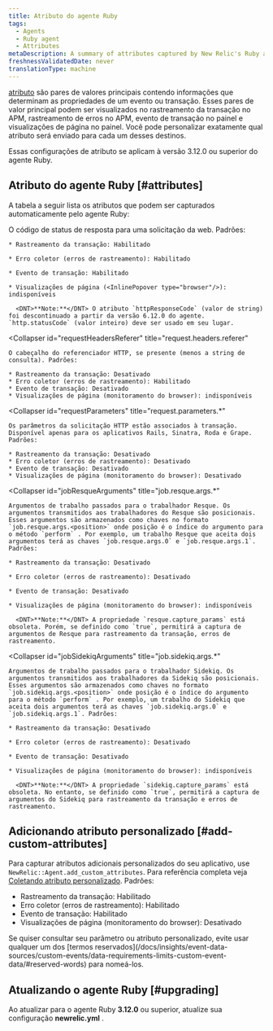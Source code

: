 ```yaml
---
title: Atributo do agente Ruby
tags:
  - Agents
  - Ruby agent
  - Attributes
metaDescription: A summary of attributes captured by New Relic's Ruby agent.
freshnessValidatedDate: never
translationType: machine
---
```


[atributo](/docs/features/agent-attributes) são pares de valores principais contendo informações que determinam as propriedades de um evento ou transação. Esses pares de valor principal podem ser visualizados no rastreamento da transação no APM, rastreamento de erros no APM, evento de transação no painel e visualizações de página no painel. Você pode personalizar exatamente qual atributo será enviado para cada um desses destinos.

Essas configurações de atributo se aplicam à versão 3.12.0 ou superior do agente Ruby.

## Atributo do agente Ruby [#attributes]

A tabela a seguir lista os atributos que podem ser capturados automaticamente pelo agente Ruby:

<CollapserGroup>
  <Collapser
    id="httpResponseCode"
    title="httpResponseCode"
  >
    O código de status de resposta para uma solicitação da web. Padrões:

    * Rastreamento da transação: Habilitado

    * Erro coletor (erros de rastreamento): Habilitado

    * Evento de transação: Habilitado

    * Visualizações de página (<InlinePopover type="browser"/>): indisponíveis

      <DNT>**Note:**</DNT> O atributo `httpResponseCode` (valor de string) foi descontinuado a partir da versão 6.12.0 do agente. `http.statusCode` (valor inteiro) deve ser usado em seu lugar.
  </Collapser>

  <Collapser
    id="requestHeadersReferer"
    title="request.headers.referer"
  >
    O cabeçalho do referenciador HTTP, se presente (menos a string de consulta). Padrões:

    * Rastreamento da transação: Desativado
    * Erro coletor (erros de rastreamento): Habilitado
    * Evento de transação: Desativado
    * Visualizações de página (monitoramento do browser): indisponíveis
  </Collapser>

  <Collapser
    id="requestParameters"
    title="request.parameters.*"
  >
    Os parâmetros da solicitação HTTP estão associados à transação. Disponível apenas para os aplicativos Rails, Sinatra, Roda e Grape. Padrões:

    * Rastreamento da transação: Desativado
    * Erro coletor (erros de rastreamento): Desativado
    * Evento de transação: Desativado
    * Visualizações de página (monitoramento do browser): Desativado
  </Collapser>

  <Collapser
    id="jobResqueArguments"
    title="job.resque.args.*"
  >
    Argumentos de trabalho passados para o trabalhador Resque. Os argumentos transmitidos aos trabalhadores do Resque são posicionais. Esses argumentos são armazenados como chaves no formato `job.resque.args.<position>` onde posição é o índice do argumento para o método `perform` . Por exemplo, um trabalho Resque que aceita dois argumentos terá as chaves `job.resque.args.0` e `job.resque.args.1`. Padrões:

    * Rastreamento da transação: Desativado

    * Erro coletor (erros de rastreamento): Desativado

    * Evento de transação: Desativado

    * Visualizações de página (monitoramento do browser): indisponíveis

      <DNT>**Note:**</DNT> A propriedade `resque.capture_params` está obsoleta. Porém, se definido como `true`, permitirá a captura de argumentos de Resque para rastreamento da transação, erros de rastreamento.
  </Collapser>

  <Collapser
    id="jobSidekiqArguments"
    title="job.sidekiq.args.*"
  >
    Argumentos de trabalho passados para o trabalhador Sidekiq. Os argumentos transmitidos aos trabalhadores da Sidekiq são posicionais. Esses argumentos são armazenados como chaves no formato `job.sidekiq.args.<position>` onde posição é o índice do argumento para o método `perform` . Por exemplo, um trabalho do Sidekiq que aceita dois argumentos terá as chaves `job.sidekiq.args.0` e `job.sidekiq.args.1`. Padrões:

    * Rastreamento da transação: Desativado

    * Erro coletor (erros de rastreamento): Desativado

    * Evento de transação: Desativado

    * Visualizações de página (monitoramento do browser): indisponíveis

      <DNT>**Note:**</DNT> A propriedade `sidekiq.capture_params` está obsoleta. No entanto, se definido como `true`, permitirá a captura de argumentos do Sidekiq para rastreamento da transação e erros de rastreamento.
  </Collapser>
</CollapserGroup>

## Adicionando atributo personalizado [#add-custom-attributes]

Para capturar atributos adicionais personalizados do seu aplicativo, use `NewRelic::Agent.add_custom_attributes`. Para referência completa veja [Coletando atributo personalizado](/docs/apm/other-features/attributes/collecting-custom-attributes#ruby-att). Padrões:

* Rastreamento da transação: Habilitado
* Erro coletor (erros de rastreamento): Habilitado
* Evento de transação: Habilitado
* Visualizações de página (monitoramento do browser): Desativado

<Callout variant="caution">
  Se quiser consultar seu parâmetro ou atributo personalizado, evite usar qualquer um dos [termos reservados](/docs/insights/event-data-sources/custom-events/data-requirements-limits-custom-event-data/#reserved-words) para nomeá-los.
</Callout>

## Atualizando o agente Ruby [#upgrading]

Ao atualizar para o agente Ruby <DNT>**3.12.0**</DNT> ou superior, atualize sua configuração <DNT>**newrelic.yml**</DNT> .
